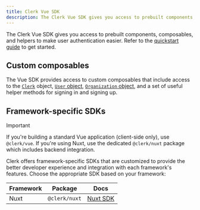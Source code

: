 ```yaml
---
title: Clerk Vue SDK
description: The Clerk Vue SDK gives you access to prebuilt components, composables, and helpers to make user authentication easier.
---
```


The Clerk Vue SDK gives you access to prebuilt components, composables, and helpers to make user authentication easier. Refer to the [quickstart guide](/docs/quickstarts/vue) to get started.

## Custom composables

The Vue SDK provides access to custom composables that include access to the [`Clerk`](/docs/references/javascript/clerk) object, [`User` object](/docs/references/javascript/user), [`Organization` object](/docs/references/javascript/organization), and a set of useful helper methods for signing in and signing up.

<Include src="_partials/vue-nuxt/composables" />

## Framework-specific SDKs

> [!IMPORTANT]
> If you're building a standard Vue application (client-side only), use `@clerk/vue`. If you're using Nuxt, use the dedicated `@clerk/nuxt` package which includes backend integration.

Clerk offers framework-specific SDKs that are customized to provide the better developer experience and integration with each framework's features. Choose the appropriate SDK based on your framework:

| Framework | Package | Docs |
| - | - | - |
| Nuxt | `@clerk/nuxt` | [Nuxt SDK](/docs/references/nuxt/overview) |
